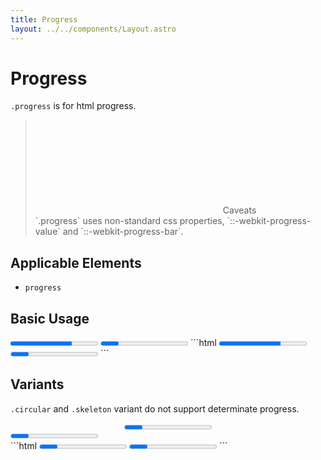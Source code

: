 ```yaml
---
title: Progress
layout: ../../components/Layout.astro
---
```



# Progress

`.progress` is for html progress.

> <p style="margin: 0;"><svg class="icon"><use href={`${import.meta.env.BASE_URL}/warning.svg`} /></svg>Caveats</p>  
> `.progress` uses non-standard css properties, `::-webkit-progress-value` and `::-webkit-progress-bar`.

## Applicable Elements

- `progress`

## Basic Usage

<SamplePane>
<progress class="progress" max="100" value="70">70%</progress>
<progress class="progress"></progress>
</SamplePane>
```html
<progress class="progress" max="100" value="70">70%</progress>
<progress class="progress"></progress>
```

## Variants

`.circular` and `.skeleton` variant do not support determinate progress.

<SamplePane>
<div style="flex: 1; display: flex; justify-content: center;">
<progress class="progress circular"></progress>
</div>
<div style="flex: 1;">
<progress class="progress skeleton"></progress>
</div>
</SamplePane>
```html
<progress class="progress circular"></progress>
<progress class="progress skeleton"></progress>
```
